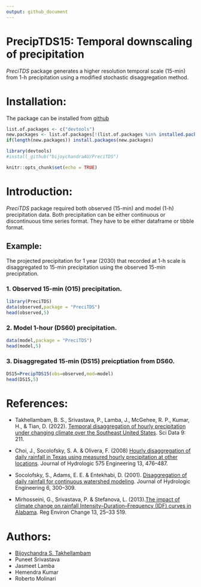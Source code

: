 ```yaml
---
output: github_document
---
```


# PrecipTDS15: Temporal downscaling of precipitation
  
*PreciTDS* package generates a higher resolution temporal scale (15-min) from 1-h precipitation using a modified stochastic disaggregation method.

# Installation:

The package can be installed from [github](https://github.com/bijoychandraAU/PreciTDS)

```r
list.of.packages <- c("devtools")
new.packages <- list.of.packages[!(list.of.packages %in% installed.packages()[,"Package"])]
if(length(new.packages)) install.packages(new.packages)

library(devtools)
#install_github("bijoychandraAU/PreciTDS")
```


```r
knitr::opts_chunk$set(echo = TRUE)
```

# Introduction:

*PreciTDS* package required both observed (15-min) and model (1-h) precipitation data. Both precipitation can be either continuous or discontinuous time series format. They have to be either dataframe or tibble format. 

## Example:

The projected precipitation for 1 year (2030) that recorded at 1-h scale is disaggregated to 15-min precipitation using the observed 15-min precipitation.  

### 1. Observed 15-min (O15) precipitation.

```r
library(PreciTDS)
data(observed,package = "PreciTDS")
head(observed,5)
```

### 2. Model 1-hour (DS60) precipitation.

```r
data(model,package = "PreciTDS")
head(model,5)
```

### 3. Disaggregated 15-min (DS15) preicptiation from DS60.

```r
DS15=PrecipTDS15(obs=observed,mod=model)
head(DS15,5)
```


# References:
 - Takhellambam, B. S., Srivastava, P., Lamba, J., McGehee, R. P., Kumar, H., & Tian, D. (2022). [Temporal disaggregation of hourly precipitation under changing climate over the Southeast United States](https://doi.org/10.1038/s41597-022-01304-7). Sci Data 9: 211. 
 
 - Choi, J., Socolofsky, S. A. & Olivera, F. (2008) [Hourly disaggregation of daily rainfall in Texas  using measured hourly precipitation at other locations](https://doi.org/10.1061/(ASCE)1084-0699(2008)13:6(476)). Journal of Hydrologic 575 Engineering 13, 476–487.
 
 - Socolofsky, S., Adams, E. E. & Entekhabi, D. (2001). [Disaggregation of daily rainfall for  continuous watershed modeling](https://doi.org/10.1061/(ASCE)1084-0699(2001)6:4(300)). Journal of Hydrologic Engineering 6, 300–309.
 
 - Mirhosseini, G., Srivastava, P. & Stefanova, L. (2013).[The impact of climate change on rainfall  Intensity–Duration–Frequency (IDF) curves in Alabama](https://doi.org/10.1007/s10113-012-0375-5). Reg Environ Change 13, 25–33 519.

# Authors:
 - [Bijoychandra S. Takhellambam](https://github.com/bijoychandraAU)
 - Puneet Srivastava
 - Jasmeet Lamba
 - Hemendra Kumar
 - Roberto Molinari
  

